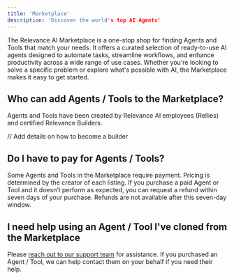 ```yaml
---
title: 'Marketplace'
description: 'Discover the world's top AI Agents'
---
```


The Relevance AI Marketplace is a one-stop shop for finding Agents and Tools that match your needs. It offers a curated selection of ready-to-use AI agents designed to automate tasks, streamline workflows, and enhance productivity across a wide range of use cases. Whether you're looking to solve a specific problem or explore what's possible with AI, the Marketplace makes it easy to get started.

## Who can add Agents / Tools to the Marketplace?

Agents and Tools have been created by Relevance AI employees (Rellies) and certified Relevance Builders. 

// Add details on how to become a builder

## Do I have to pay for Agents / Tools?

Some Agents and Tools in the Marketplace require payment. Pricing is determined by the creator of each listing. If you purchase a paid Agent or Tool and it doesn’t perform as expected, you can request a refund within seven days of your purchase. Refunds are not available after this seven-day window.

## I need help using an Agent / Tool I've cloned from the Marketplace

Please [reach out to our support team](/docs/get-started/support) for assistance. If you purchased an Agent / Tool, we can help contact them on your behalf if you need their help. 